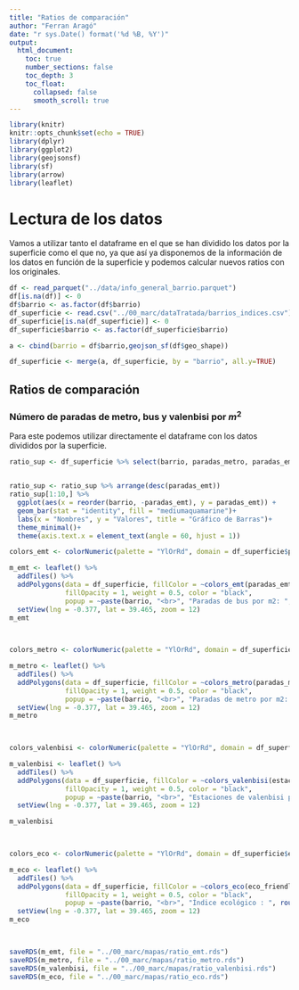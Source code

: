 ```yaml
---
title: "Ratios de comparación"
author: "Ferran Aragó"
date: "r sys.Date() format('%d %B, %Y')"
output: 
  html_document:
    toc: true
    number_sections: false
    toc_depth: 3
    toc_float:
      collapsed: false
      smooth_scroll: true
---
```


```r
library(knitr)
knitr::opts_chunk$set(echo = TRUE)
library(dplyr)
library(ggplot2)
library(geojsonsf)
library(sf)
library(arrow)
library(leaflet)
```


# Lectura de los datos

Vamos a utilizar tanto el dataframe en el que se han dividido los datos por la superficie como el que no, ya que así ya disponemos de la información de los datos en función de la superficie y podemos calcular nuevos ratios con los originales.

```r
df <- read_parquet("../data/info_general_barrio.parquet")
df[is.na(df)] <- 0
df$barrio <- as.factor(df$barrio)
df_superficie <- read.csv("../00_marc/dataTratada/barrios_indices.csv")
df_superficie[is.na(df_superficie)] <- 0
df_superficie$barrio <- as.factor(df_superficie$barrio)

a <- cbind(barrio = df$barrio,geojson_sf(df$geo_shape))

df_superficie <- merge(a, df_superficie, by = "barrio", all.y=TRUE)
```





## Ratios de comparación

### Número de paradas de metro, bus y valenbisi por $m^2$

Para este podemos utilizar directamente el dataframe con los datos divididos por la superficie.



```r
ratio_sup <- df_superficie %>% select(barrio, paradas_metro, paradas_emt, estaciones_valenbisi)


ratio_sup <- ratio_sup %>% arrange(desc(paradas_emt))
ratio_sup[1:10,] %>%
  ggplot(aes(x = reorder(barrio, -paradas_emt), y = paradas_emt)) +
  geom_bar(stat = "identity", fill = "mediumaquamarine")+  
  labs(x = "Nombres", y = "Valores", title = "Gráfico de Barras")+
  theme_minimal()+
  theme(axis.text.x = element_text(angle = 60, hjust = 1))
``` 



```r
colors_emt <- colorNumeric(palette = "YlOrRd", domain = df_superficie$paradas_emt)

m_emt <- leaflet() %>%
  addTiles() %>%
  addPolygons(data = df_superficie, fillColor = ~colors_emt(paradas_emt),
              fillOpacity = 1, weight = 0.5, color = "black",
              popup = ~paste(barrio, "<br>", "Paradas de bus por m2: ", round(paradas_emt,8))) %>%
  setView(lng = -0.377, lat = 39.465, zoom = 12)
m_emt

             
```





```r
colors_metro <- colorNumeric(palette = "YlOrRd", domain = df_superficie$paradas_metro)

m_metro <- leaflet() %>%
  addTiles() %>%
  addPolygons(data = df_superficie, fillColor = ~colors_metro(paradas_metro),
              fillOpacity = 1, weight = 0.5, color = "black",
              popup = ~paste(barrio, "<br>", "Paradas de metro por m2: ", round(paradas_metro,8))) %>%
  setView(lng = -0.377, lat = 39.465, zoom = 12)
m_metro

             
```






```r
colors_valenbisi <- colorNumeric(palette = "YlOrRd", domain = df_superficie$estaciones_valenbisi)

m_valenbisi <- leaflet() %>%
  addTiles() %>%
  addPolygons(data = df_superficie, fillColor = ~colors_valenbisi(estaciones_valenbisi),
              fillOpacity = 1, weight = 0.5, color = "black",
              popup = ~paste(barrio, "<br>", "Estaciones de valenbisi por m2: ", round(estaciones_valenbisi, 8))) %>%
  setView(lng = -0.377, lat = 39.465, zoom = 12)

m_valenbisi

             
```












```r
colors_eco <- colorNumeric(palette = "YlOrRd", domain = df_superficie$eco_friendly)

m_eco <- leaflet() %>%
  addTiles() %>%
  addPolygons(data = df_superficie, fillColor = ~colors_eco(eco_friendly),
              fillOpacity = 1, weight = 0.5, color = "black",
              popup = ~paste(barrio, "<br>", "Índice ecológico : ", round(eco_friendly, 3))) %>%
  setView(lng = -0.377, lat = 39.465, zoom = 12)
m_eco

             
```









```r
saveRDS(m_emt, file = "../00_marc/mapas/ratio_emt.rds")
saveRDS(m_metro, file = "../00_marc/mapas/ratio_metro.rds")
saveRDS(m_valenbisi, file = "../00_marc/mapas/ratio_valenbisi.rds")
saveRDS(m_eco, file = "../00_marc/mapas/ratio_eco.rds")
```








